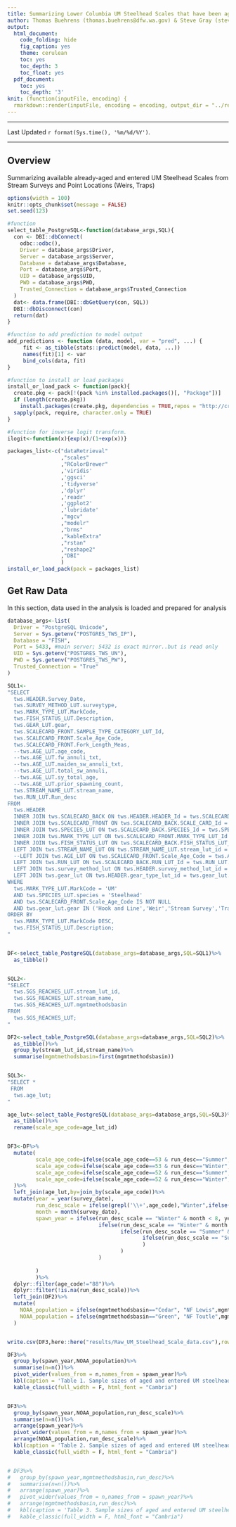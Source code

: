 ```yaml
---
title: Summarizing Lower Columbia UM Steelhead Scales that have been aged in TWS
author: Thomas Buehrens (thomas.buehrens@dfw.wa.gov) & Steve Gray (steven.gray@dfw.wa.gov)
output:
  html_document:
    code_folding: hide
    fig_caption: yes
    theme: cerulean
    toc: yes
    toc_depth: 3
    toc_float: yes
  pdf_document:
    toc: yes
    toc_depth: '3'
knit: (function(inputFile, encoding) {
  rmarkdown::render(inputFile, encoding = encoding, output_dir = "../results") })
---
```

<script>
   $(document).ready(function() {
     $head = $('#header');
     $head.prepend('<img src=\"https://privatelands.wdfw.wa.gov/wdfwlogo_clrnotxt.png"\" style=\"float: right;width: 150px;\"/>')
   });
</script>

***

Last Updated `r format(Sys.time(), '%m/%d/%Y')`.

***

## Overview
Summarizing available already-aged and entered UM Steelhead Scales from Stream Surveys and Point Locations (Weirs, Traps)

```r
options(width = 100)
knitr::opts_chunk$set(message = FALSE)
set.seed(123)
```


<!-- We also need a couple of helper functions which we will define -->
```r
#function
select_table_PostgreSQL<-function(database_args,SQL){
  con <- DBI::dbConnect(
    odbc::odbc(),
    Driver = database_args$Driver,
    Server = database_args$Server,
    Database = database_args$Database,
    Port = database_args$Port,
    UID = database_args$UID,
    PWD = database_args$PWD,
    Trusted_Connection = database_args$Trusted_Connection
  )
  dat<- data.frame(DBI::dbGetQuery(con, SQL))
  DBI::dbDisconnect(con)
  return(dat)
}

#function to add prediction to model output
add_predictions <- function (data, model, var = "pred", ...) {
     fit <- as_tibble(stats::predict(model, data, ...))
     names(fit)[1] <- var  
     bind_cols(data, fit)
}

#function to install or load packages
install_or_load_pack <- function(pack){
  create.pkg <- pack[!(pack %in% installed.packages()[, "Package"])]
  if (length(create.pkg))
    install.packages(create.pkg, dependencies = TRUE,repos = "http://cran.us.r-project.org")
  sapply(pack, require, character.only = TRUE)
}

#function for inverse logit transform.
ilogit<-function(x){exp(x)/(1+exp(x))}
```

<!-- Here we will load & install packages we need to use (needs internet connection if packages not already installed) -->
```r
packages_list<-c("dataRetrieval"
                 ,"scales"
                 ,"RColorBrewer"
                 ,'viridis'
                 ,'ggsci'
                 ,'tidyverse'
                 ,'dplyr'
                 ,'readr'
                 ,'ggplot2'
                 ,'lubridate'
                 ,"mgcv"
                 ,"modelr"
                 ,"brms"
                 ,"kableExtra"
                 ,"rstan"
                 ,"reshape2"
                 ,"DBI"
                 )
install_or_load_pack(pack = packages_list)
```


## Get Raw Data
In this section, data used in the analysis is loaded and prepared for analysis
```r
database_args<-list(
  Driver = "PostgreSQL Unicode",
  Server = Sys.getenv("POSTGRES_TWS_IP"),
  Database = "FISH",
  Port = 5433, #main server; 5432 is exact mirror..but is read only
  UID = Sys.getenv("POSTGRES_TWS_UN"),
  PWD = Sys.getenv("POSTGRES_TWS_PW"),
  Trusted_Connection = "True"
)

SQL1<-
"SELECT 
  tws.HEADER.Survey_Date,
  tws.SURVEY_METHOD_LUT.surveytype,
  tws.MARK_TYPE_LUT.MarkCode, 
  tws.FISH_STATUS_LUT.Description,
  tws.GEAR_LUT.gear,
  tws.SCALECARD_FRONT.SAMPLE_TYPE_CATEGORY_LUT_Id,
  tws.SCALECARD_FRONT.Scale_Age_Code, 
  tws.SCALECARD_FRONT.Fork_Length_Meas,
  --tws.AGE_LUT.age_code,
  --tws.AGE_LUT.fw_annuli_txt,
  --tws.AGE_LUT.maiden_sw_annuli_txt,
  --tws.AGE_LUT.total_sw_annuli,
  --tws.AGE_LUT.sy_total_age,
  --tws.AGE_LUT.prior_spawning_count,
  tws.STREAM_NAME_LUT.stream_name,
  tws.RUN_LUT.Run_desc
FROM 
  tws.HEADER
  INNER JOIN tws.SCALECARD_BACK ON tws.HEADER.HEADER_Id = tws.SCALECARD_BACK.HEADER_Id
  INNER JOIN tws.SCALECARD_FRONT ON tws.SCALECARD_BACK.SCALE_CARD_Id = tws.SCALECARD_FRONT.SCALE_CARD_Id
  INNER JOIN tws.SPECIES_LUT ON tws.SCALECARD_BACK.SPECIES_Id = tws.SPECIES_LUT.species_lut_id
  INNER JOIN tws.MARK_TYPE_LUT ON tws.SCALECARD_FRONT.MARK_TYPE_LUT_Id = tws.MARK_TYPE_LUT.MARK_TYPE_Id
  INNER JOIN tws.FISH_STATUS_LUT ON tws.SCALECARD_BACK.FISH_STATUS_LUT_Id = tws.FISH_STATUS_LUT.FISH_STATUS_LUT_Id
  LEFT JOIN tws.STREAM_NAME_LUT ON tws.STREAM_NAME_LUT.stream_lut_id = tws.HEADER.stream_lut_id
  --LEFT JOIN tws.AGE_LUT ON tws.SCALECARD_FRONT.Scale_Age_Code = tws.AGE_LUT.age_lut_id
  LEFT JOIN tws.RUN_LUT ON tws.SCALECARD_BACK.RUN_LUT_Id = tws.RUN_LUT.RUN_LUT_Id
  LEFT JOIN tws.survey_method_lut ON tws.HEADER.survey_method_lut_id = tws.survey_method_lut.survey_method_lut_id
  LEFT JOIN tws.gear_lut ON tws.HEADER.gear_type_lut_id = tws.gear_lut.gear_lut_id
WHERE
  tws.MARK_TYPE_LUT.MarkCode = 'UM' 
  AND tws.SPECIES_LUT.species = 'Steelhead' 
  AND tws.SCALECARD_FRONT.Scale_Age_Code IS NOT NULL
  AND tws.gear_lut.gear IN ('Hook and Line','Weir','Stream Survey','Trap','Seine','IMW','Hatchery','Tangle Net')
ORDER BY 
  tws.MARK_TYPE_LUT.MarkCode DESC,
  tws.FISH_STATUS_LUT.Description;
"


DF<-select_table_PostgreSQL(database_args=database_args,SQL=SQL1)%>%
  as_tibble()


SQL2<-
"SELECT
  tws.SGS_REACHES_LUT.stream_lut_id,
  tws.SGS_REACHES_LUT.stream_name,
  tws.SGS_REACHES_LUT.mgmtmethodsbasin
FROM
  tws.SGS_REACHES_LUT;
"

DF2<-select_table_PostgreSQL(database_args=database_args,SQL=SQL2)%>%
  as_tibble()%>%
  group_by(stream_lut_id,stream_name)%>%
  summarise(mgmtmethodsbasin=first(mgmtmethodsbasin))


SQL3<-
"SELECT *
 FROM
  tws.age_lut;
"

age_lut<-select_table_PostgreSQL(database_args=database_args,SQL=SQL3)%>%
  as_tibble()%>%
  rename(scale_age_code=age_lut_id)


DF3<-DF%>%
  mutate(
         scale_age_code=ifelse(scale_age_code==53 & run_desc=="Summer",42,scale_age_code),
         scale_age_code=ifelse(scale_age_code==53 & run_desc=="Winter",43,scale_age_code),
         scale_age_code=ifelse(scale_age_code==52 & run_desc=="Summer",34,scale_age_code),
         scale_age_code=ifelse(scale_age_code==52 & run_desc=="Winter",35,scale_age_code)
  )%>%
  left_join(age_lut,by=join_by(scale_age_code))%>%
  mutate(year = year(survey_date),
         run_desc_scale = ifelse(grepl('\\+',age_code),"Winter",ifelse(grepl("\\.",age_code),"Summer",NA)),
         month = month(survey_date),
         spawn_year = ifelse(run_desc_scale == "Winter" & month < 8, year,
                             ifelse(run_desc_scale == "Winter" & month >= 8, year + 1,
                                    ifelse(run_desc_scale == "Summer" & month < 4, year,
                                           ifelse(run_desc_scale == "Summer" & month >= 4, year + 1, NA
                                           )
                                    )
                             )
         
         )
         )%>%
  dplyr::filter(age_code!="88")%>%
  dplyr::filter(!is.na(run_desc_scale))%>%
  left_join(DF2)%>%
  mutate(
    NOAA_population = ifelse(mgmtmethodsbasin=="Cedar", "NF Lewis",mgmtmethodsbasin),
    NOAA_population = ifelse(mgmtmethodsbasin=="Green", "NF Toutle",mgmtmethodsbasin),
  )


write.csv(DF3,here::here("results/Raw_UM_Steelhead_Scale_data.csv"),row.names = F)

DF3%>%
  group_by(spawn_year,NOAA_population)%>%
  summarise(n=n())%>%
  pivot_wider(values_from = n,names_from = spawn_year)%>%
  kbl(caption = 'Table 1. Sample sizes of aged and entered UM steelhead scales by spawn year and management methods basin in TWS',digits =3)%>%
  kable_classic(full_width = F, html_font = "Cambria")


DF3%>%
  group_by(spawn_year,NOAA_population,run_desc_scale)%>%
  summarise(n=n())%>%
  arrange(spawn_year)%>%
  pivot_wider(values_from = n,names_from = spawn_year)%>%
  arrange(NOAA_population,run_desc_scale)%>%
  kbl(caption = 'Table 2. Sample sizes of aged and entered UM steelhead scales by spawn year, management methods basin, and scale-based run type in TWS',digits =3)%>%
  kable_classic(full_width = F, html_font = "Cambria")


# DF3%>%
#   group_by(spawn_year,mgmtmethodsbasin,run_desc)%>%
#   summarise(n=n())%>%
#   arrange(spawn_year)%>%
#   pivot_wider(values_from = n,names_from = spawn_year)%>%
#   arrange(mgmtmethodsbasin,run_desc)%>%
#   kbl(caption = 'Table 3. Sample sizes of aged and entered UM steelhead scales by spawn year, management methods basin, and field called run in TWS',digits =3)%>%
#   kable_classic(full_width = F, html_font = "Cambria")

```
